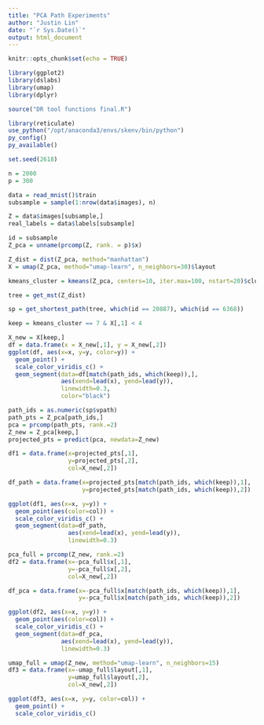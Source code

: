 ```yaml
---
title: "PCA Path Experiments"
author: "Justin Lin"
date: "`r Sys.Date()`"
output: html_document
---
```


```r
knitr::opts_chunk$set(echo = TRUE)

library(ggplot2)
library(dslabs)
library(umap)
library(dplyr)

source("DR tool functions final.R")
```

```r
library(reticulate)
use_python("/opt/anaconda3/envs/skenv/bin/python")
py_config()
py_available()
```

```r
set.seed(2618)

n = 2000
p = 300

data = read_mnist()$train
subsample = sample(1:nrow(data$images), n)

Z = data$images[subsample,]
real_labels = data$labels[subsample]

id = subsample
Z_pca = unname(prcomp(Z, rank. = p)$x)

Z_dist = dist(Z_pca, method="manhattan")
X = umap(Z_pca, method="umap-learn", n_neighbors=30)$layout

kmeans_cluster = kmeans(Z_pca, centers=10, iter.max=100, nstart=20)$cluster

tree = get_mst(Z_dist)
```

```r
sp = get_shortest_path(tree, which(id == 20887), which(id == 6368))

keep = kmeans_cluster == 7 & X[,1] < 4

X_new = X[keep,]
df = data.frame(x = X_new[,1], y = X_new[,2])
ggplot(df, aes(x=x, y=y, color=y)) +
  geom_point() +
  scale_color_viridis_c() +
  geom_segment(data=df[match(path_ids, which(keep)),],
               aes(xend=lead(x), yend=lead(y)),
               linewidth=0.3,
               color="black")
```

```r
path_ids = as.numeric(sp$vpath)
path_pts = Z_pca[path_ids,]
pca = prcomp(path_pts, rank.=2)
Z_new = Z_pca[keep,]
projected_pts = predict(pca, newdata=Z_new)

df1 = data.frame(x=projected_pts[,1],
                 y=projected_pts[,2],
                 col=X_new[,2])

df_path = data.frame(x=projected_pts[match(path_ids, which(keep)),1],
                     y=projected_pts[match(path_ids, which(keep)),2])

ggplot(df1, aes(x=x, y=y)) +
  geom_point(aes(color=col)) +
  scale_color_viridis_c() +
  geom_segment(data=df_path,
                 aes(xend=lead(x), yend=lead(y)),
                 linewidth=0.3)
```

```r
pca_full = prcomp(Z_new, rank.=2)
df2 = data.frame(x=-pca_full$x[,1],
                 y=-pca_full$x[,2],
                 col=X_new[,2])

df_pca = data.frame(x=-pca_full$x[match(path_ids, which(keep)),1],
                    y=-pca_full$x[match(path_ids, which(keep)),2])

ggplot(df2, aes(x=x, y=y)) +
  geom_point(aes(color=col)) +
  scale_color_viridis_c() +
  geom_segment(data=df_pca,
               aes(xend=lead(x), yend=lead(y)),
               linewidth=0.3)
```

```r
umap_full = umap(Z_new, method="umap-learn", n_neighbors=15)
df3 = data.frame(x=-umap_full$layout[,1],
                 y=umap_full$layout[,2],
                 col=X_new[,2])

ggplot(df3, aes(x=x, y=y, color=col)) +
  geom_point() +
  scale_color_viridis_c()
```


